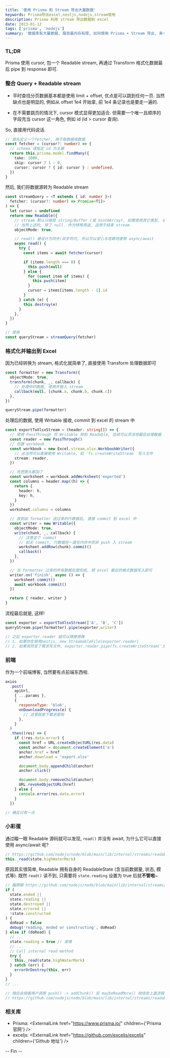 ```yaml
---
title: '使用 Prisma 和 Stream 导出大量数据'
keywords: Prisma导出excel,nestjs,nodejs,stream使用
description: Prisma 利用 stream 导出数据到 excel
date: 2023-01-12
tags: ['prisma', 'nodejs']
summary: '数据库有大量数据, 服务器内存有限, 如何使用 Prisma + Stream 导出, 来一起走进科学...'
---
```



<Thumb
  src="https://yoru.me/weibo/mw2000/6708d6c2gy1h9zu29jm8sj20mh07e77s.jpg"
  alt="prisma client"
  width={809}
  height={266}
/>

### TL;DR

Prisma 使用 cursor, 包一个 Readable stream, 再通过 Transform 格式化数据最后 pipe 到 response 即可.

### 整合 Query + Readable stream

- 平时查找分页数据基本都是使用 limit + offset, 优点是可以跳到任何一页. 当然缺点也是明显的, 例如从 offset 1e4 开始拿, 前 1e4 条记录也是要走一遍的.

- 在不需要跳页的情况下, cursor 模式显得更加适合. 但需要一个唯一且顺序的字段充当 cursor 这一角色, 例如 id (id > cursor 查询).

<Thumb
  src="https://yoru.me/weibo/mw2000/6708d6c2gy1ha0tfw8mwvj20i2062q3x.jpg"
  alt="prisma cursor pagination"
  width={650}
  height={218}
/>

So, 直接用代码说话.

```ts
// 首先定义一个fetcher, 用于取数据库数据
const fetcher = (cursor?: number) => {
  // schema 请指定 id 为主键
  return this.prisma.model.findMany({
    take: 1000,
    skip: cursor ? 1 : 0,
    cursor: cursor ? { id: cursor } : undefined,
  })
}
```

然后, 我们将数据源转为 Readable stream

```ts
const streamQuery = <T extends { id: number }>(
  fetcher: (cursor?: number) => Promise<T[]>
) => {
  let cursor = undefined
  return new Readable({
    // stream 默认只接受 string/Buffer (或 Uint8Array), 如需使用其它类型, 请指定为 true
    // 当然上述的, 除了 null. 作为特殊用途, 这用于结束 stream
    objectMode: true,

    // read() 被设计为同步/异步均可, 所以可以安心与信赖地使用 async/await
    async read() {
      try {
        const items = await fetcher(cursor)

        if (items.length === 0) {
          this.push(null)
        } else {
          for (const item of items) {
            this.push(item)
          }
          cursor = items[items.length - 1].id
        }
      } catch (e) {
        this.destroy(e)
      }
    },
  })
}

// 使用
const queryStream = streamQuery(fetcher)
```

### 格式化并输出到 Excel

因为已经转换为 stream, 格式化就简单了, 直接使用 Transform 处理数据即可

```ts
const formatter = new Transform({
  objectMode: true,
  transform(chunk, _, callback) {
    // 处理你的数据, 使用并推入 stream
    callback(null, [chunk.a, chunk.b, chunk.c])
  },
})

queryStream.pipe(formatter)
```

处理后的数据, 使用 Writable 接收, commit 到 excel 的 stream 中

```ts
const exportToXlsxStream = (header: string[]) => {
  // 使用 PassThrough 将 Writable 转到 Readable, 后续可以灵活地最后处理数据
  const reader = new PassThrough()
  // 创建 workbook
  const workbook = new Excel.stream.xlsx.WorkbookWriter({
    // 这当然可以直接使用 Writable, 如 `fs.createWriteStream` 写入文件
    stream: reader,
  })

  // 先把表头都加了
  const worksheet = workbook.addWorksheet('exported')
  const columns = header.map((h) => {
    return {
      header: h,
      key: h,
    }
  })
  worksheet.columns = columns

  // 收到由 formatter 送过来的行数据后, 直接 commit 到 excel 中
  const writer = new Writable({
    objectMode: true,
    write(chunk, _, callback) {
      // 注意这个 commit
      // 如无 commit, 行数据将一直在内存中而非 push 入 stream
      worksheet.addRow(chunk).commit()
      callback()
    },
  })

  // 当 formatter 过来的所有数据处理完成, 把 excel 最后的格式数据写入即可
  writer.on('finish', async () => {
    worksheet.commit()
    await workbook.commit()
  })

  return { reader, writer }
}
```

流程最后就是, 这样!

<Thumb
  src="https://yoru.me/weibo/mw2000/6708d6c2gy1ha0usagiybj20hl09ytar.jpg"
  alt="prisma cursor pagination"
  width={633}
  height={358}
/>

```ts
const exporter = exportToXlsxStream(['A', 'B', 'C'])
queryStream.pipe(formatter).pipe(exporter.writer)

// 之后 exporter.reader 就可以随便用辣
// 1. 如果你在使用nestjs, new StreamableFile(exporter.reader)
// 2. 如果突然变了需求写文件, exporter.reader.pipe(fs.createWriteStream('文件名')) 也可以.
```

### 前端

作为一个前端博客, 当然要有点前端东西啦.

```js
axios
  .post(
    apiUrl,
    { ...params },
    {
      responseType: 'blob',
      onDownloadProgress(e) {
        // 这里就是下载进度啦
      },
    }
  )
  .then((res) => {
    if (!res.data.error) {
      const href = URL.createObjectURL(res.data)
      const anchor = document.createElement('a')
      anchor.href = href
      anchor.download = 'export.xlsx'

      document.body.appendChild(anchor)
      anchor.click()

      document.body.removeChild(anchor)
      URL.revokeObjectURL(href)
    } else {
      console.error(res.data.error)
    }
  })

// 确实只有一点
```

### 小彩蛋

通过瞄一眼 Readable 源码就可以发现, `read()` 并没有 await, 为什么它可以直接使用 async/await 呢?

```js
// https://github.com/nodejs/node/blob/main/lib/internal/streams/readable.js#L496
this._read(state.highWaterMark)
```

原因其实很简单, Readable 拥有自身的 ReadableState (含当前数据量, 状态, 模式等). 既然 `read()` 读不到, 只需要将 `state.reading` 设置为 true 后就**不管啦**~

```js
// 瞄两眼 https://github.com/nodejs/node/blob/main/lib/internal/streams/readable.js#L479
if (
  state.ended ||
  state.reading ||
  state.destroyed ||
  state.errored ||
  !state.constructed
) {
  doRead = false
  debug('reading, ended or constructing', doRead)
} else if (doRead) {
  // ...
  state.reading = true // 诶嘿
  // ...
  // Call internal read method
  try {
    this._read(state.highWaterMark)
  } catch (err) {
    errorOrDestroy(this, err)
  }
}
// ...

// 随后会根据用户调用 push() -> addChunk() 后 maybeReadMore() 继续走上面流程即可
// https://github.com/nodejs/node/blob/main/lib/internal/streams/readable.js#L233
```

### 相关库

- Prisma: <ExternalLink href="https://www.prisma.io/" children={'Prisma 官网'} />
- exceljs: <ExternalLink href="https://github.com/exceljs/exceljs" children={'Github 地址'} />

-- Fin --
